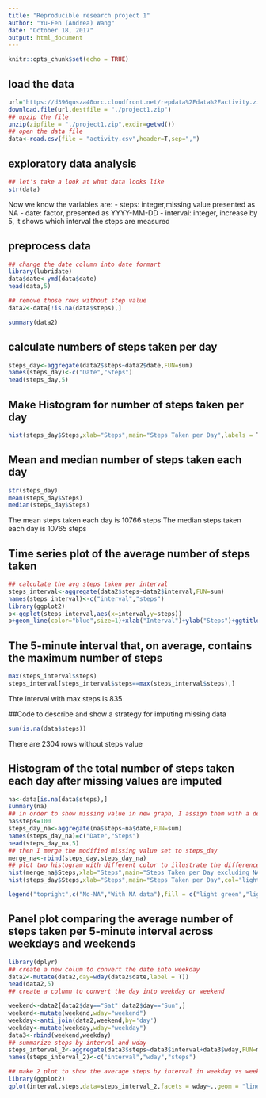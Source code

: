 ---
title: "Reproducible research project 1"
author: "Yu-Fen (Andrea) Wang"
date: "October 18, 2017"
output: html_document
---

```{r setup, include=FALSE}
knitr::opts_chunk$set(echo = TRUE)
```

## load the data 
```{r}
url="https://d396qusza40orc.cloudfront.net/repdata%2Fdata%2Factivity.zip"
download.file(url,destfile = "./project1.zip")
## upzip the file
unzip(zipfile = "./project1.zip",exdir=getwd())
## open the data file
data<-read.csv(file = "activity.csv",header=T,sep=",")
```

## exploratory data analysis
```{r}
## let's take a look at what data looks like
str(data)

```
Now we know the variables are:
- steps: integer,missing value presented as NA
- date: factor, presented as YYYY-MM-DD
- interval: integer, increase by 5, it shows which interval the steps are measured 

## preprocess data
```{r}
## change the date column into date formart
library(lubridate)
data$date<-ymd(data$date)
head(data,5)

## remove those rows without step value
data2<-data[!is.na(data$steps),]

summary(data2)
```

## calculate numbers of steps taken per day
```{r}
steps_day<-aggregate(data2$steps~data2$date,FUN=sum)
names(steps_day)<-c("Date","Steps")
head(steps_day,5)
```

## Make Histogram for number of steps taken per day

```{r}

hist(steps_day$Steps,xlab="Steps",main="Steps Taken per Day",labels = T)

```
## Mean and median number of steps taken each day
```{r}
str(steps_day)
mean(steps_day$Steps)
median(steps_day$Steps)
```
The mean steps taken each day is 10766 steps
The median steps taken each day is 10765 steps

## Time series plot of the average number of steps taken
```{r}
## calculate the avg steps taken per interval
steps_interval<-aggregate(data2$steps~data2$interval,FUN=sum)
names(steps_interval)<-c("interval","steps")
library(ggplot2)
p<-ggplot(steps_interval,aes(x=interval,y=steps))
p+geom_line(color="blue",size=1)+xlab("Interval")+ylab("Steps")+ggtitle("Average Steps Taken Per Interval")
```

## The 5-minute interval that, on average, contains the maximum number of steps
```{r}
max(steps_interval$steps)
steps_interval[steps_interval$steps==max(steps_interval$steps),]
```
Thte interval with max steps is 835

##Code to describe and show a strategy for imputing missing data
```{r}
sum(is.na(data$steps))

```
There are 2304 rows without steps value

## Histogram of the total number of steps taken each day after missing values are imputed
```{r}
na<-data[is.na(data$steps),]
summary(na)
## in order to show missing value in new graph, I assign them with a desinated value as mean steps 100
na$steps=100
steps_day_na<-aggregate(na$steps~na$date,FUN=sum)
names(steps_day_na)=c("Date","Steps")
head(steps_day_na,5)
## then I merge the modified missing value set to steps_day
merge_na<-rbind(steps_day,steps_day_na)
## plot two histogram with different color to illustrate the difference
hist(merge_na$Steps,xlab="Steps",main="Steps Taken per Day excluding NA Values",col="light blue",labels = T)
hist(steps_day$Steps,xlab="Steps",main="Steps Taken per Day",col="light green",add=T)

legend("topright",c("No-NA","With NA data"),fill = c("light green","light blue"))
```
## Panel plot comparing the average number of steps taken per 5-minute interval across weekdays and weekends
```{r}
library(dplyr)
## create a new colum to convert the date into weekday
data2<-mutate(data2,day=wday(data2$date,label = T))
head(data2,5)
## create a column to convert the day into weekday or weekend

weekend<-data2[data2$day=="Sat"|data2$day=="Sun",]
weekend<-mutate(weekend,wday="weekend")
weekday<-anti_join(data2,weekend,by='day')
weekday<-mutate(weekday,wday="weekday")
data3<-rbind(weekend,weekday)
## summarize steps by interval and wday
steps_interval_2<-aggregate(data3$steps~data3$interval+data3$wday,FUN=mean)
names(steps_interval_2)<-c("interval","wday","steps")

## make 2 plot to show the average steps by interval in weekday vs weekend
library(ggplot2)
qplot(interval,steps,data=steps_interval_2,facets = wday~.,geom = "line")+ggtitle("Average steps per interval: weekday vs weekends")

```


